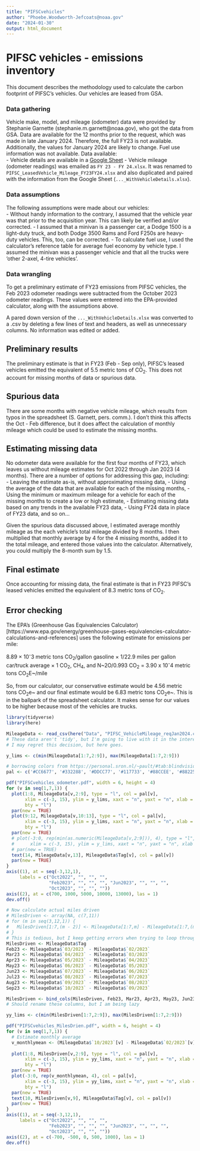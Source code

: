 ```yaml
---
title: "PIFSCvehicles"
author: "Phoebe.Woodworth-Jefcoats@noaa.gov"
date: "2024-01-30"
output: html_document
---
```


# PIFSC vehicles - emissions inventory
This document describes the methodology used to calculate the carbon footprint of PIFSC's vehicles. 
Our vehicles are leased from GSA.

### Data gathering
Vehicle make, model, and mileage (odometer) data were provided by Stephanie Garnette (stephanie.m.garnett@noaa.gov), who got the data from GSA.  Data are available for the 12 months prior to the request, which was made in late January 2024.  Therefore, the full FY23 is not available.  Additionally, the values for January 2024 are likely to change.  Fuel use information was not available.
Data available:  
- Vehicle details are available in a [Google Sheet](https://docs.google.com/spreadsheets/d/1pCBJB6WRuL9Q3Xp1fAvQpZLzN_ZszWovN8rL_hT2gUI/edit#gid=0)
- Vehicle mileage (odometer readings) was emailed as `FY 23 - FY 24.xlsx`.  It was renamed to `PIFSC_LeasedVehicle_Mileage_FY23FY24.xlsx` and also duplicated and paired with the information from the Google Sheet (`..._WithVehicleDetails.xlsx`).

### Data assumptions
The following assumptions were made about our vehicles:  
- Without handy information to the contrary, I assumed that the vehicle year was that prior to the acquisition year.  This can likely be verified and/or corrected.
- I assumed that a minivan is a passenger car, a Dodge 1500 is a light-duty truck, and both Dodge 3500 Rams and Ford F250s are heavy-duty vehicles.  This, too, can be corrected.
- To calculate fuel use, I used the calculator's reference table for average fuel economy by vehicle type.  I assumed the minivan was a passenger vehicle and that all the trucks were 'other 2-axel, 4-tire vehicles'.

### Data wrangling
To get a preliminary estimate of FY23 emissions from PIFSC vehicles, the Feb 2023 odometer readings were subtracted from the October 2023 odometer readings.  These values were entered into the EPA-provided calculator, along with the assumptions above.

A pared down version of the `..._WithVehicleDetails.xlsx` was converted to a .csv by deleting a few lines of text and headers, as well as unnecessary columns.  No information was edited or added.

## Preliminary results
The preliminary estimate is that in FY23 (Feb - Sep only), PIFSC's leased vehicles emitted the equivalent of 5.5 metric tons of CO~2~.  This does not account for missing months of data or spurious data.  

## Spurious data
There are some months with negative vehicle mileage, which results from typos in the spreadsheet (S. Garnett, pers. comm.).  I don't think this affects the Oct - Feb difference, but it does affect the calculation of monthly mileage which could be used to estimate the missing months.

## Estimating missing data
No odometer data were available for the first four months of FY23, which leaves us without mileage estimates for Oct 2022 through Jan 2023 (4 months).  There are a number of options for addressing this gap, including:  
- Leaving the estimate as-is, without approximating missing data,
- Using the average of the data that are available for each of the missing months,
- Using the minimum or maximum mileage for a vehicle for each of the missing months to create a low or high estimate, 
- Estimating missing data based on any trends in the available FY23 data,
- Using FY24 data in place of FY23 data, and so on...

Given the spurious data discussed above, I estimated average monthly mileage as the each vehicle's total mileage divided by 8 months.  I then multiplied that monthly average by 4 for the 4 missing months, added it to the total mileage, and entered those values into the calculator.  Alternatively, you could multiply the 8-month sum by 1.5.

## Final estimate
Once accounting for missing data, the final estimate is that in FY23 PIFSC's leased vehicles emitted the equivalent of 8.3 metric tons of CO~2~.


## Error checking
The EPA's (Greenhouse Gas Equivalencies Calculator)[https://www.epa.gov/energy/greenhouse-gases-equivalencies-calculator-calculations-and-references] uses the following estimate for emissions per mile:

8.89 × 10^-^3 metric tons CO~2~/gallon gasoline × 1/22.9 miles per gallon car/truck average × 1 CO~2~, CH~4~, and N~2O/0.993 CO~2~ = 3.90 x 10^-^4 metric tons CO~2~E~/mile

So, from our calculator, our conservative estimate would be 4.56 metric tons CO~2~e~ and our final estimate would be 6.83 metric tons CO~2~e~.  This is in the ballpark of the spreadsheet calculator.  It makes sense for our values to be higher because most of the vehicles are trucks.  

```r
library(tidyverse)
library(here)

MileageData <- read_csv(here("Data", "PIFSC_VehicleMileage_reqJan2024.csv"))
# These data aren't 'tidy', but I'm going to live with it in the interests of expediency.
# I may regret this decision, but here goes.

y_lims <- c(min(MileageData[1:7,2:9]), max(MileageData[1:7,2:9]))

# borrowing colors from https://personal.sron.nl/~pault/#tab:blindvision
pal <- c('#CC6677', '#332288', '#DDCC77', '#117733', '#88CCEE', '#882255', '#44AA99') 

pdf("PIFSCvehicles_odometer.pdf", width = 6, height = 4)
for (v in seq(1,7,1)) {
  plot(1:8, MileageData[v,2:9], type = "l", col = pal[v], 
       xlim = c(-3, 15), ylim = y_lims, xaxt = "n", yaxt = "n", xlab = " ", ylab = " ",
       bty = "l")
  par(new = TRUE) 
  plot(9:12, MileageData[v,10:13], type = "l", col = pal[v], 
       xlim = c(-3, 15), ylim = y_lims, xaxt = "n", yaxt = "n", xlab = " ", ylab = " ",
       bty = "l")
  par(new = TRUE) 
  # plot(-3:0, rep(min(as.numeric(MileageData[v,2:9])), 4), type = "l", lty = 2, col = pal[v], 
  #      xlim = c(-3, 15), ylim = y_lims, xaxt = "n", yaxt = "n", xlab = " ", ylab = " ")
  # par(new = TRUE)
  text(14, MileageData[v,13], MileageData$Tag[v], col = pal[v])
  par(new = TRUE)
}
axis((1), at = seq(-3,12,1), 
     labels = c("Oct2022", "", "", "", 
                "Feb2023", "", "", "", "Jun2023", "", "", "", 
                "Oct2023", "", "", ""))
axis((2), at = c(700, 1000, 5000, 10000, 13000), las = 1)
dev.off()

# Now calculate actual miles driven
# MilesDriven <- array(NA, c(7,11))
# for (m in seq(3,12,1)) {
#   MilesDriven[1:7,(m - 2)] <- MileageData[1:7,m] - MileageData[1:7,(m - 1)]
# }
# This is tedious, but I keep getting errors when trying to loop through the columns
MilesDriven <- MileageData$Tag
Feb23 <- MileageData$`03/2023` - MileageData$`02/2023`
Mar23 <- MileageData$`04/2023` - MileageData$`03/2023`
Apr23 <- MileageData$`05/2023` - MileageData$`04/2023`
May23 <- MileageData$`06/2023` - MileageData$`05/2023`
Jun23 <- MileageData$`07/2023` - MileageData$`06/2023`
Jul23 <- MileageData$`08/2023` - MileageData$`07/2023`
Aug23 <- MileageData$`09/2023` - MileageData$`08/2023`
Sep23 <- MileageData$`10/2023` - MileageData$`09/2023`

MilesDriven <- bind_cols(MilesDriven, Feb23, Mar23, Apr23, May23, Jun23, Jul23, Aug23, Sep23)
# Should rename these columns, but I am being lazy

yy_lims <- c(min(MilesDriven[1:7,2:9]), max(MilesDriven[1:7,2:9]))

pdf("PIFSCvehicles_MilesDrien.pdf", width = 6, height = 4)
for (v in seq(1,7,1)) {
  # Estimate monthly average
  v_monthlymean <- (MileageData$`10/2023`[v] - MileageData$`02/2023`[v])/8
  
  plot(1:8, MilesDriven[v,2:9], type = "l", col = pal[v], 
       xlim = c(-3, 15), ylim = yy_lims, xaxt = "n", yaxt = "n", xlab = " ", ylab = " ",
       bty = "l")
  par(new = TRUE) 
  plot(-3:0, rep(v_monthlymean, 4), col = pal[v], 
       xlim = c(-3, 15), ylim = yy_lims, xaxt = "n", yaxt = "n", xlab = " ", ylab = " ",
       bty = "l")
  par(new = TRUE)
  text(10, MilesDriven[v,9], MileageData$Tag[v], col = pal[v])
  par(new = TRUE)
}
axis((1), at = seq(-3,12,1), 
     labels = c("Oct2022", "", "", "", 
                "Feb2023", "", "", "", "Jun2023", "", "", "", 
                "Oct2023", "", "", ""))
axis((2), at = c(-700, -500, 0, 500, 1000), las = 1)
dev.off()
```
